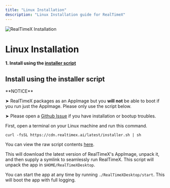 ```yaml
---
title: "Linux Installation"
description: "Linux Installation guide for RealTimeX"
---
```



<Image
  src="/images/getting-started/installation/linux/header-image.png"
  height={1080}
  width={1920}
  quality={100}
  alt="RealTimeX Installation"
/>

# Linux Installation

**1. Install using the [installer script](#install-using-the-installer-script)**

## Install using the installer script

<Callout type="warning" emoji="⚠️">
  **NOTICE**

➤ RealTimeX packages as an AppImage but you **will not** be able to boot if you run just the AppImage. Please only use the script below.

➤ Please open a [Github Issue](https://github.com/Mintplex-Labs/anything-llm/issues) if you have installation or bootup troubles.

</Callout>

First, open a terminal on your Linux machine and run this command.

```shell copy
curl -fsSL https://cdn.realtimex.ai/latest/installer.sh | sh
```

You can view the raw script contents [here](https://github.com/Mintplex-Labs/anything-llm/blob/desktop/linux_installer.sh).

This will download the latest version of RealTimeX's AppImage, unpack it, and then supply a symlink to seamlessly run RealTimeX.
This script will unpack the app in `$HOME/RealTimeXDesktop`.

You can start the app at any time by running `./RealTimeXDesktop/start`. This will boot the app with full logging.
